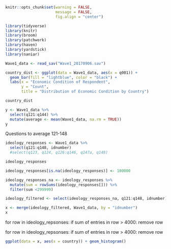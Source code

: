 ```r
knitr::opts_chunk$set(warning = FALSE, 
                      message = FALSE, 
                      fig.align = "center")
```

```r
library(tidyverse)
library(knitr)
library(broom)
library(patchwork)
library(haven)
library(yardstick)
library(naniar)
```

```r
Wave1_data <- read_sav("Wave1_20170906.sav")
```

```r
country_dist <- ggplot(data = Wave1_data, aes(x = q001)) +
  geom_bar(fill = "lightblue", color = "black") +
  labs(x = "Economic Condition of Respondent",
       y = "Count",
       title = "Distribution of Economic Condition by Country")

country_dist
```
```r

y <- Wave1_data %>%
  select(q121:q144) %>%
  mutate(average <- mean(Wave1_data, na.rm = TRUE))
y
```
Questions to average 121-148

```r
ideology_responses <- Wave1_data %>%
  select(q121:q148, idnumber)
  #select(q123, q124, q126:q146, q147a, q148)

ideology_responses
```
```r
ideology_responses[is.na(ideology_responses)] <- 100000
```

```r
ideology_responses_na <- ideology_responses %>%
  mutate(sum = rowSums(ideology_responses[])) %>%
  filter(sum <299999)

ideology_filtered <- select(ideology_responses_na, q121:q148, idnumber)
```

```r
x <- merge(ideology_filtered, Wave1_data, by = "idnumber")
x
```

for row in ideology_repsonses:
  if sum of entries in row > 4000:
      remove row




for row in ideology_repsonses:
  if sum of entries in row > 4000:
      remove row



```r
ggplot(data = x, aes(x = country)) + geom_histogram()
```